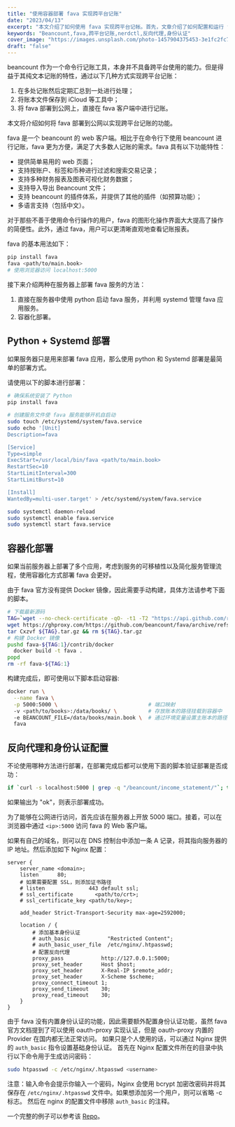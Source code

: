 ```yaml
---
title: "使用容器部署 fava 实现跨平台记账"
date: "2023/04/13"
excerpt: "本文介绍了如何使用 fava 实现跨平台记帐。首先，文章介绍了如何配置和运行 fava，包括直接部署和容器化部署。接着，文章介绍了如何在 Nginx 中设置反向代理和基本身份验证，以确保安全。"
keywords: "Beancount,fava,跨平台记账,nerdctl,反向代理,身份认证"
cover_image: "https://images.unsplash.com/photo-1457904375453-3e1fc2fc76f4?ixlib=rb-4.0.3&ixid=MnwxMjA3fDB8MHxwaG90by1wYWdlfHx8fGVufDB8fHx8&auto=format&fit=crop&w=1800&q=80"
draft: "false"
---
```


beancount 作为一个命令行记账工具，本身并不具备跨平台使用的能力。但是得益于其纯文本记账的特性，通过以下几种方式实现跨平台记账：

1. 在多处记账然后定期汇总到一处进行处理；
2. 将账本文件保存到 iCloud 等工具中；
3. 将 fava 部署到公网上，直接在 fava 客户端中进行记账。

本文将介绍如何将 fava 部署到公网以实现跨平台记账的功能。

fava 是一个 beancount 的 web 客户端。相比于在命令行下使用 beancount 进行记账，fava 更为方便，满足了大多数人记账的需求。fava 具有以下功能特性：

 - 提供简单易用的 web 页面；
 - 支持按账户、标签和币种进行过滤和搜索交易记录；
 - 支持多种财务报表及图表可视化财务数据；
 - 支持导入导出 Beancount 文件；
 - 支持 beancount 的插件体系，并提供了其他的插件（如预算功能）；
 - 多语言支持（包括中文）。


对于那些不善于使用命令行操作的用户，fava 的图形化操作界面大大提高了操作的简便性。此外，通过 fava，用户可以更清晰直观地查看记账报表。

fava 的基本用法如下：

```bash
pip install fava
fava <path/to/main.book>
# 使用浏览器访问 localhost:5000 
```

接下来介绍两种在服务器上部署 fava 服务的方法：

1. 直接在服务器中使用 python 启动 fava 服务，并利用 systemd 管理 fava 应用服务。
2. 容器化部署。

## Python + Systemd 部署 ##

如果服务器只是用来部署 fava 应用，那么使用 python 和 Systemd 部署是最简单的部署方式。


请使用以下的脚本进行部署：

```bash
# 确保系统安装了 Python
pip install fava

# 创建服务文件使 fava 服务能够开机自启动
sudo touch /etc/systemd/system/fava.service
sudo echo '[Unit]
Description=fava

[Service]
Type=simple
ExecStart=/usr/local/bin/fava <path/to/main.book>
RestartSec=10
StartLimitInterval=300
StartLimitBurst=10

[Install]
WantedBy=multi-user.target' > /etc/systemd/system/fava.service

sudo systemctl daemon-reload
sudo systemctl enable fava.service
sudo systemctl start fava.service
```

## 容器化部署 ##

如果当前服务器上部署了多个应用，考虑到服务的可移植性以及简化服务管理流程，使用容器化方式部署 fava 会更好。

由于 fava 官方没有提供 Docker 镜像，因此需要手动构建，具体方法请参考下面的脚本。

```bash
# 下载最新源码
TAG=`wget --no-check-certificate -qO- -t1 -T2 "https://api.github.com/repos/beancount/fava/tags" | jq '.[0].name' | tr -d '"'`
wget https://ghproxy.com/https://github.com/beancount/fava/archive/refs/tags/${TAG}.tar.gz
tar Cxzvf ${TAG}.tar.gz && rm ${TAG}.tar.gz
# 构建 Docker 镜像
pushd fava-${TAG:1}/contrib/docker
  docker build -t fava .
popd
rm -rf fava-${TAG:1}
```

构建完成后，即可使用以下脚本启动容器:

```bash
docker run \
  --name fava \
  -p 5000:5000 \                             # 端口映射
  -v <path/to/books>:/data/books/ \          # 存放账本的路径挂载到容器中
  -e BEANCOUNT_FILE=/data/books/main.book \  # 通过环境变量设置主账本的路径
  fava 
```

## 反向代理和身份认证配置 ##

不论使用哪种方法进行部署，在部署完成后都可以使用下面的脚本验证部署是否成功：

```bash
if `curl -s localhost:5000 | grep -q "/beancount/income_statement/"`; then echo "ok"; fi
```

如果输出为 "ok"，则表示部署成功。

为了能够在公网进行访问，首先应该在服务器上开放 5000 端口。接着，可以在浏览器中通过 `<ip>:5000` 访问 fava 的 Web 客户端。

如果有自己的域名，则可以在 DNS 控制台中添加一条 A 记录，将其指向服务器的 IP 地址。然后添加如下 Nginx 配置：

```nginx filename=".artifacts/nginx/fava.example.com" copyable
server {
    server_name <domain>;
    listen      80;
    # 如果需要配置 SSL，则添加证书路径
    # listen              443 default ssl;
    # ssl_certificate       <path/to/crt>;
    # ssl_certificate_key <path/to/key>;

    add_header Strict-Transport-Security max-age=2592000;

    location / {
        # 添加基本身份认证
        # auth_basic            "Restricted Content";
        # auth_basic_user_file  /etc/nginx/.htpasswd;
        # 配置反向代理
        proxy_pass            http://127.0.0.1:5000;
        proxy_set_header      Host $host;
        proxy_set_header      X-Real-IP $remote_addr;
        proxy_set_header      X-Scheme $scheme;
        proxy_connect_timeout 1;
        proxy_send_timeout    30;
        proxy_read_timeout    30;
    }
}
```


由于 fava 没有内置身份认证的功能，因此需要额外配置身份认证功能，虽然 fava 官方文档提到了可以使用 oauth-proxy 实现认证，但是 oauth-proxy 内置的 Provider 在国内都无法正常访问。
如果只是个人使用的话，可以通过 Nginx 提供的 `auth_basic` 指令设置基础身份认证。
首先在 Nginx 配置文件所在的目录中执行以下命令用于生成访问密码：

```bash
sudo htpasswd -c /etc/nginx/.htpasswd <username>
```

注意：输入命令会提示你输入一个密码，Nginx 会使用 bcrypt 加密改密码并将其保存在 `/etc/nginx/.htpasswd` 文件中。如果想添加另一个用户，则可以省略 -c 标志。
然后在 nginx 的配置文件中移除 `auth_basic` 的注释。

一个完整的例子可以参考该 [Repo](https://github.com/ezirmusitua/deploy_fava)。

